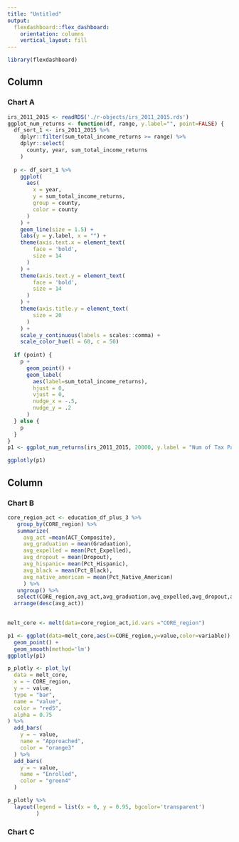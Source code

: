 ```yaml
---
title: "Untitled"
output: 
  flexdashboard::flex_dashboard:
    orientation: columns
    vertical_layout: fill
---
```


```r
library(flexdashboard)
```

Column {data-width=650}
-----------------------------------------------------------------------

### Chart A

```r
irs_2011_2015 <- readRDS('./r-objects/irs_2011_2015.rds')
ggplot_num_returns <- function(df, range, y.label="", point=FALSE) {
  df_sort_1 <- irs_2011_2015 %>% 
    dplyr::filter(sum_total_income_returns >= range) %>% 
    dplyr::select(
      county, year, sum_total_income_returns
    )
  
  p <- df_sort_1 %>% 
    ggplot(
      aes(
        x = year,
        y = sum_total_income_returns, 
        group = county,
        color = county
      )
    ) + 
    geom_line(size = 1.5) + 
    labs(y = y.label, x = "") +
    theme(axis.text.x = element_text(
        face = 'bold', 
        size = 14
      )
    ) +
    theme(axis.text.y = element_text(
        face = 'bold', 
        size = 14
      )
    ) +
    theme(axis.title.y = element_text(
        size = 20
      )
    ) +
    scale_y_continuous(labels = scales::comma) +
    scale_color_hue(l = 60, c = 50)
  
  if (point) {
    p + 
      geom_point() +
      geom_label(
        aes(label=sum_total_income_returns), 
        hjust = 0, 
        vjust = 0,
        nudge_x = -.5,
        nudge_y = .2
      )
  } else {
    p
  }
}
p1 <- ggplot_num_returns(irs_2011_2015, 20000, y.label = "Num of Tax Payers Per Year")

ggplotly(p1)

```

Column {data-width=350}
-----------------------------------------------------------------------

### Chart B

```r
core_region_act <- education_df_plus_3 %>% 
   group_by(CORE_region) %>% 
   summarize(
     avg_act =mean(ACT_Composite),
     avg_graduation = mean(Graduation),
     avg_expelled = mean(Pct_Expelled),
     avg_dropout = mean(Dropout),
     avg_hispanic= mean(Pct_Hispanic),
     avg_black = mean(Pct_Black),
     avg_native_american = mean(Pct_Native_American)
     ) %>% 
   ungroup() %>% 
   select(CORE_region,avg_act,avg_graduation,avg_expelled,avg_dropout,avg_hispanic,avg_black,avg_native_american) %>% 
  arrange(desc(avg_act)) 

 
melt_core <- melt(data=core_region_act,id.vars ="CORE_region")

p1 <- ggplot(data=melt_core,aes(x=CORE_region,y=value,color=variable)) +
  geom_point() +
  geom_smooth(method='lm')
ggplotly(p1)

p_plotly <- plot_ly(
  data = melt_core,
  x = ~ CORE_region,
  y = ~ value,
  type = "bar",
  name = "value",
  color = "red5",
  alpha = 0.75
) %>%
  add_bars(
    y = ~ value,
    name = "Approached",
    color = "orange3"
  ) %>%
  add_bars(
    y = ~ value,
    name = "Enrolled",
    color = "green4"
  )

p_plotly %>%
  layout(legend = list(x = 0, y = 0.95, bgcolor='transparent')
         )


```

### Chart C

```r

```


